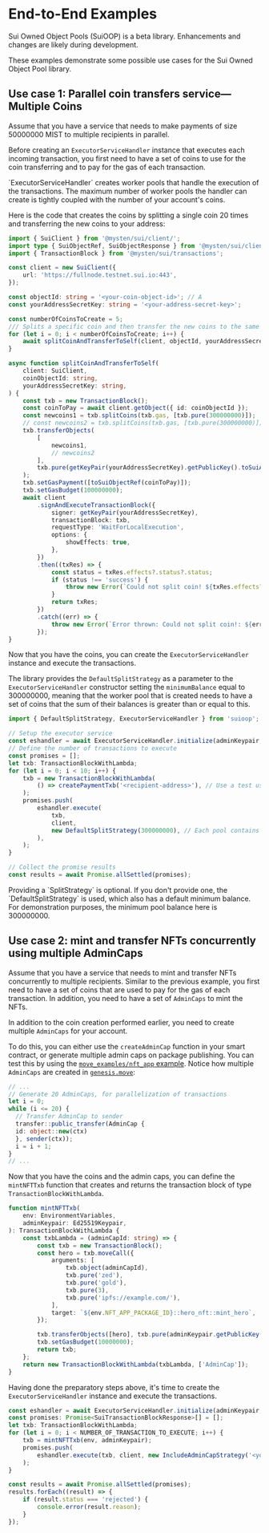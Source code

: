 # End-to-End Examples


<Callout type="info">
	Sui Owned Object Pools (SuiOOP) is a beta library. Enhancements and changes are likely during
	development.
</Callout>

These examples demonstrate some possible use cases for the Sui Owned Object Pool library.

## Use case 1: Parallel coin transfers service—Multiple Coins

Assume that you have a service that needs to make payments of size 50000000 MIST to multiple
recipients in parallel.

Before creating an `ExecutorServiceHandler` instance that executes each incoming transaction, you
first need to have a set of coins to use for the coin transferring and to pay for the gas of each
transaction.

<Callout type="info">
	`ExecutorServiceHandler` creates worker pools that handle the execution of the transactions. The
	maximum number of worker pools the handler can create is tightly coupled with the number of your
	account's coins.
</Callout>

Here is the code that creates the coins by splitting a single coin 20 times and transferring the new
coins to your address:

```ts
import { SuiClient } from '@mysten/sui/client/';
import type { SuiObjectRef, SuiObjectResponse } from '@mysten/sui/client/';
import { TransactionBlock } from '@mysten/sui/transactions';

const client = new SuiClient({
	url: 'https://fullnode.testnet.sui.io:443',
});

const objectId: string = '<your-coin-object-id>'; // A
const yourAddressSecretKey: string = '<your-address-secret-key>';

const numberOfCoinsToCreate = 5;
/// Splits a specific coin and then transfer the new coins to the same address.
for (let i = 0; i < numberOfCoinsToCreate; i++) {
	await splitCoinAndTransferToSelf(client, objectId, yourAddressSecretKey);
}

async function splitCoinAndTransferToSelf(
	client: SuiClient,
	coinObjectId: string,
	yourAddressSecretKey: string,
) {
	const txb = new TransactionBlock();
	const coinToPay = await client.getObject({ id: coinObjectId });
	const newcoins1 = txb.splitCoins(txb.gas, [txb.pure(300000000)]);
	// const newcoins2 = txb.splitCoins(txb.gas, [txb.pure(300000000)]);
	txb.transferObjects(
		[
			newcoins1,
			// newcoins2
		],
		txb.pure(getKeyPair(yourAddressSecretKey).getPublicKey().toSuiAddress()),
	);
	txb.setGasPayment([toSuiObjectRef(coinToPay)]);
	txb.setGasBudget(100000000);
	await client
		.signAndExecuteTransactionBlock({
			signer: getKeyPair(yourAddressSecretKey),
			transactionBlock: txb,
			requestType: 'WaitForLocalExecution',
			options: {
				showEffects: true,
			},
		})
		.then((txRes) => {
			const status = txRes.effects?.status?.status;
			if (status !== 'success') {
				throw new Error(`Could not split coin! ${txRes.effects?.status?.error}`);
			}
			return txRes;
		})
		.catch((err) => {
			throw new Error(`Error thrown: Could not split coin!: ${err}`);
		});
}
```

Now that you have the coins, you can create the `ExecutorServiceHandler` instance and execute the
transactions.

The library provides the `DefaultSplitStrategy` as a parameter to the `ExecutorServiceHandler`
constructor setting the `minimumBalance` equal to 300000000, meaning that the worker pool that is
created needs to have a set of coins that the sum of their balances is greater than or equal to
this.

```ts
import { DefaultSplitStrategy, ExecutorServiceHandler } from 'suioop';

// Setup the executor service
const eshandler = await ExecutorServiceHandler.initialize(adminKeypair, client);
// Define the number of transactions to execute
const promises = [];
let txb: TransactionBlockWithLambda;
for (let i = 0; i < 10; i++) {
	txb = new TransactionBlockWithLambda(
		() => createPaymentTxb('<recipient-address>'), // Use a test user address to receive the txbs
	);
	promises.push(
		eshandler.execute(
			txb,
			client,
			new DefaultSplitStrategy(300000000), // Each pool contains coins with a total balance of 300000000 MIST
		),
	);
}

// Collect the promise results
const results = await Promise.allSettled(promises);
```

<Callout type="info">
	Providing a `SplitStrategy` is optional. If you don't provide one, the `DefaultSplitStrategy` is
	used, which also has a default minimum balance. For demonstration purposes, the minimum pool
	balance here is 300000000.
</Callout>

## Use case 2: mint and transfer NFTs concurrently using multiple AdminCaps

Assume that you have a service that needs to mint and transfer NFTs concurrently to multiple
recipients. Similar to the previous example, you first need to have a set of coins that are used to
pay for the gas of each transaction. In addition, you need to have a set of `AdminCaps` to mint the
NFTs.

In addition to the coin creation performed earlier, you need to create multiple `AdminCaps` for your
account.

To do this, you can either use the `createAdminCap` function in your smart contract, or generate
multiple admin caps on package publishing. You can test this by using the
[`move_examples/nft_app` example](https://github.com/MystenLabs/Sui_Owned_Object_Pools/tree/main/move_examples/nft_app).
Notice how multiple `AdminCaps` are created in
[`genesis.move`](https://github.com/MystenLabs/Sui_Owned_Object_Pools/blob/main/move_examples/nft_app/sources/genesis.move):

```ts
// ...
// Generate 20 AdminCaps, for parallelization of transactions
let i = 0;
while (i <= 20) {
  // Transfer AdminCap to sender
  transfer::public_transfer(AdminCap {
  id: object::new(ctx)
  }, sender(ctx));
  i = i + 1;
}
// ...
```

Now that you have the coins and the admin caps, you can define the `mintNFTTxb` function that
creates and returns the transaction block of type `TransactionBlockWithLambda`.

```ts
function mintNFTTxb(
	env: EnvironmentVariables,
	adminKeypair: Ed25519Keypair,
): TransactionBlockWithLambda {
	const txbLambda = (adminCapId: string) => {
		const txb = new TransactionBlock();
		const hero = txb.moveCall({
			arguments: [
				txb.object(adminCapId),
				txb.pure('zed'),
				txb.pure('gold'),
				txb.pure(3),
				txb.pure('ipfs://example.com/'),
			],
			target: `${env.NFT_APP_PACKAGE_ID}::hero_nft::mint_hero`,
		});

		txb.transferObjects([hero], txb.pure(adminKeypair.getPublicKey().toSuiAddress()));
		txb.setGasBudget(10000000);
		return txb;
	};
	return new TransactionBlockWithLambda(txbLambda, ['AdminCap']);
}
```

Having done the preparatory steps above, it's time to create the `ExecutorServiceHandler` instance
and execute the transactions.

```ts
const eshandler = await ExecutorServiceHandler.initialize(adminKeypair, client);
const promises: Promise<SuiTransactionBlockResponse>[] = [];
let txb: TransactionBlockWithLambda;
for (let i = 0; i < NUMBER_OF_TRANSACTION_TO_EXECUTE; i++) {
	txb = mintNFTTxb(env, adminKeypair);
	promises.push(
		eshandler.execute(txb, client, new IncludeAdminCapStrategy('<your-nft-package-id>')),
	);
}

const results = await Promise.allSettled(promises);
results.forEach((result) => {
	if (result.status === 'rejected') {
		console.error(result.reason);
	}
});
```
